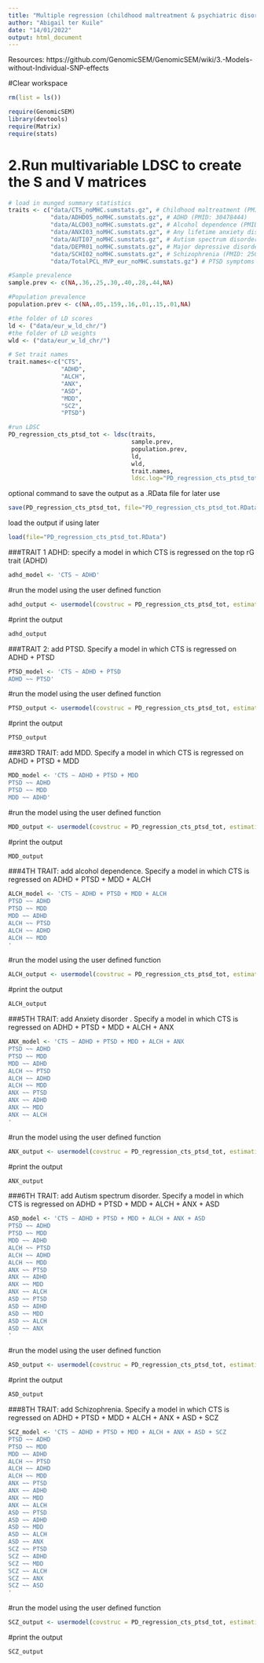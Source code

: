 ```yaml
---
title: "Multiple regression (childhood maltreatment & psychiatric disorders)"
author: "Abigail ter Kuile"
date: "14/01/2022"
output: html_document
---
```


Resources: https://github.com/GenomicSEM/GenomicSEM/wiki/3.-Models-without-Individual-SNP-effects

#Clear workspace
```r
rm(list = ls())
```

```r
require(GenomicSEM)
library(devtools)
require(Matrix)
require(stats)
```


# 2.Run multivariable LDSC to create the S and V matrices
```r
# load in munged summary statistics
traits <- c("data/CTS_noMHC.sumstats.gz", # Childhood maltreatment (PMID: 30478444)
            "data/ADHD05_noMHC.sumstats.gz", # ADHD (PMID: 30478444)
            "data/ALCD03_noMHC.sumstats.gz", # Alcohol dependence (PMID: 30482948)
            "data/ANXI03_noMHC.sumstats.gz", # Any lifetime anxiety disorder (PMID: 31748690)
            "data/AUTI07_noMHC.sumstats.gz", # Autism spectrum disorder (PMID: 30804558)
            "data/DEPR01_noMHC.sumstats.gz", # Major depressive disorder (PMID: 29700475)
            "data/SCHI02_noMHC.sumstats.gz", # Schizophrenia (PMID: 25056061)
            "data/TotalPCL_MVP_eur_noMHC.sumstats.gz") # PTSD symptoms (PMID: 33510476)

#Sample prevalence
sample.prev <- c(NA,.36,.25,.30,.40,.28,.44,NA)

#Population prevalence
population.prev <- c(NA,.05,.159,.16,.01,.15,.01,NA)

#the folder of LD scores
ld <- ("data/eur_w_ld_chr/")
#the folder of LD weights
wld <- ("data/eur_w_ld_chr/")

# Set trait names
trait.names<-c("CTS",
               "ADHD",
               "ALCH",
               "ANX",
               "ASD",
               "MDD",
               "SCZ",
               "PTSD")

#run LDSC
PD_regression_cts_ptsd_tot <- ldsc(traits,
                                   sample.prev,
                                   population.prev,
                                   ld,
                                   wld,
                                   trait.names,
                                   ldsc.log="PD_regression_cts_ptsd_tot")
```

optional command to save the output as a .RData file for later use
```r
save(PD_regression_cts_ptsd_tot, file="PD_regression_cts_ptsd_tot.RData")
```

load the output if using later
```r
load(file="PD_regression_cts_ptsd_tot.RData")
```

###TRAIT 1 ADHD: specify a model in which CTS is regressed on the top rG trait (ADHD)
```r
adhd_model <- 'CTS ~ ADHD'
```

#run the model using the user defined function
```r
adhd_output <- usermodel(covstruc = PD_regression_cts_ptsd_tot, estimation = "DWLS", model = adhd_model, CFIcalc = TRUE, std.lv = FALSE, imp_cov = FALSE)
```

#print the output
```r
adhd_output
```

###TRAIT 2: add PTSD. Specify a model in which CTS is regressed on ADHD + PTSD
```r
PTSD_model <- 'CTS ~ ADHD + PTSD
ADHD ~~ PTSD'
```

#run the model using the user defined function
```r
PTSD_output <- usermodel(covstruc = PD_regression_cts_ptsd_tot, estimation = "DWLS", model = PTSD_model, CFIcalc = TRUE, std.lv = FALSE, imp_cov = FALSE)
```

#print the output
```r
PTSD_output
```

###3RD TRAIT: add MDD. Specify a model in which CTS is regressed on ADHD + PTSD + MDD
```r
MDD_model <- 'CTS ~ ADHD + PTSD + MDD
PTSD ~~ ADHD
PTSD ~~ MDD
MDD ~~ ADHD'
```

#run the model using the user defined function
```r
MDD_output <- usermodel(covstruc = PD_regression_cts_ptsd_tot, estimation = "DWLS", model = MDD_model, CFIcalc = TRUE, std.lv = FALSE, imp_cov = FALSE)
```

#print the output
```r
MDD_output
```

###4TH TRAIT: add alcohol dependence. Specify a model in which CTS is regressed on ADHD + PTSD + MDD + ALCH
```r
ALCH_model <- 'CTS ~ ADHD + PTSD + MDD + ALCH
PTSD ~~ ADHD
PTSD ~~ MDD
MDD ~~ ADHD
ALCH ~~ PTSD
ALCH ~~ ADHD
ALCH ~~ MDD
'
```

#run the model using the user defined function
```r
ALCH_output <- usermodel(covstruc = PD_regression_cts_ptsd_tot, estimation = "DWLS", model = ALCH_model, CFIcalc = TRUE, std.lv = FALSE, imp_cov = FALSE)
```

#print the output 
```r
ALCH_output
```

###5TH TRAIT: add Anxiety disorder . Specify a model in which CTS is regressed on ADHD + PTSD + MDD + ALCH + ANX
```r
ANX_model <- 'CTS ~ ADHD + PTSD + MDD + ALCH + ANX
PTSD ~~ ADHD
PTSD ~~ MDD
MDD ~~ ADHD
ALCH ~~ PTSD
ALCH ~~ ADHD
ALCH ~~ MDD
ANX ~~ PTSD
ANX ~~ ADHD
ANX ~~ MDD
ANX ~~ ALCH
'
```

#run the model using the user defined function
```r
ANX_output <- usermodel(covstruc = PD_regression_cts_ptsd_tot, estimation = "DWLS", model = ANX_model, CFIcalc = TRUE, std.lv = FALSE, imp_cov = FALSE)
```

#print the output 
```r
ANX_output
```

###6TH TRAIT: add Autism spectrum disorder. Specify a model in which CTS is regressed on ADHD + PTSD + MDD + ALCH + ANX + ASD
```r
ASD_model <- 'CTS ~ ADHD + PTSD + MDD + ALCH + ANX + ASD
PTSD ~~ ADHD
PTSD ~~ MDD
MDD ~~ ADHD
ALCH ~~ PTSD
ALCH ~~ ADHD
ALCH ~~ MDD
ANX ~~ PTSD
ANX ~~ ADHD
ANX ~~ MDD
ANX ~~ ALCH
ASD ~~ PTSD
ASD ~~ ADHD
ASD ~~ MDD
ASD ~~ ALCH
ASD ~~ ANX
'
```

#run the model using the user defined function
```r
ASD_output <- usermodel(covstruc = PD_regression_cts_ptsd_tot, estimation = "DWLS", model = ASD_model, CFIcalc = TRUE, std.lv = FALSE, imp_cov = FALSE)
```

#print the output 
```r
ASD_output
```

###8TH TRAIT: add Schizophrenia. Specify a model in which CTS is regressed on ADHD + PTSD + MDD + ALCH + ANX + ASD + SCZ
```r
SCZ_model <- 'CTS ~ ADHD + PTSD + MDD + ALCH + ANX + ASD + SCZ
PTSD ~~ ADHD
PTSD ~~ MDD
MDD ~~ ADHD
ALCH ~~ PTSD
ALCH ~~ ADHD
ALCH ~~ MDD
ANX ~~ PTSD
ANX ~~ ADHD
ANX ~~ MDD
ANX ~~ ALCH
ASD ~~ PTSD
ASD ~~ ADHD
ASD ~~ MDD
ASD ~~ ALCH
ASD ~~ ANX
SCZ ~~ PTSD
SCZ ~~ ADHD
SCZ ~~ MDD
SCZ ~~ ALCH
SCZ ~~ ANX
SCZ ~~ ASD
'
```

#run the model using the user defined function
```r
SCZ_output <- usermodel(covstruc = PD_regression_cts_ptsd_tot, estimation = "DWLS", model = SCZ_model, CFIcalc = TRUE, std.lv = FALSE, imp_cov = FALSE)
```

#print the output 
```r
SCZ_output
```

